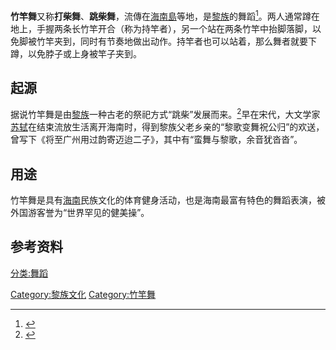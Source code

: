 '''竹竿舞'''又称'''打柴舞'''、'''跳柴舞'''，流傳在[[海南島|海南島]]等地，是[[黎族|黎族]]的舞蹈<ref>{{cite news |title=黎族打柴舞 |url=http://www.scio.gov.cn/ztk/xwfb/09/8/Document/656242/656242.htm |publisher=华人民共和国国务院新闻办公室}}</ref>。两人通常蹲在地上，手握两条长竹竿开合（称为持竿者），另一个站在两条竹竿中抬脚落脚，以免脚被竹竿夹到，同时有节奏地做出动作。持竿者也可以站着，那么舞者就要下蹲，以免脖子或上身被竿子夹到。

== 起源 ==
据说竹竿舞是由[[黎族|黎族]]一种古老的祭祀方式“跳柴”发展而来。<ref>{{cite news | url=http://www.hinews.cn/news/system/2013/04/12/015602784.shtml | title=琼中“三月三”：万人齐跳竹竿舞 | date=2013-04-12 | accessdate=2013-04-18 | archive-date=2019-08-22 | archive-url=https://web.archive.org/web/20190822085959/http://www.hinews.cn/news/system/2013/04/12/015602784.shtml | dead-url=no }}</ref>早在宋代，大文学家[[苏轼|苏轼]]在结束流放生活离开海南时，得到黎族父老乡亲的“黎歌变舞祝公归”的欢送，曾写下《将至广州用过韵寄迈迨二子》，其中有“蛮舞与黎歌，余音犹沓沓”。

== 用途 ==
竹竿舞是具有[[海南|海南]]民族文化的体育健身活动，也是海南最富有特色的舞蹈表演，被外国游客誉为“世界罕见的健美操”。


== 参考资料 ==
{{reflist}}

[[分类:舞蹈|分类:舞蹈]]
[[Category:黎族文化|Category:黎族文化]]
[[Category:竹竿舞|Category:竹竿舞]]